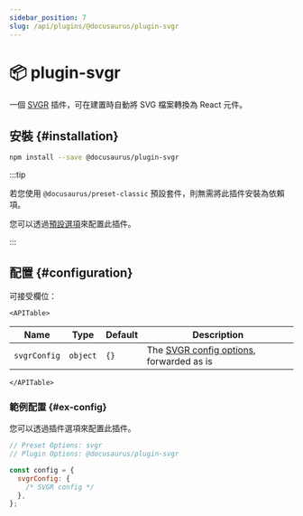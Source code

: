 ```yaml
---
sidebar_position: 7
slug: /api/plugins/@docusaurus/plugin-svgr
---
```


# 📦 plugin-svgr


一個 [SVGR](https://react-svgr.com/) 插件，可在建置時自動將 SVG 檔案轉換為 React 元件。

## 安裝 {#installation}

```bash npm2yarn
npm install --save @docusaurus/plugin-svgr
```

:::tip

若您使用 `@docusaurus/preset-classic` 預設套件，則無需將此插件安裝為依賴項。

您可以透過[預設選項](../../using-plugins.mdx#docusauruspreset-classic)來配置此插件。

:::

## 配置 {#configuration}

可接受欄位：

```mdx-code-block
<APITable>
```

| Name | Type | Default | Description |
| --- | --- | --- | --- |
| `svgrConfig` | `object` | `{}` | The [SVGR config options](https://react-svgr.com/docs/options/), forwarded as is |

```mdx-code-block
</APITable>
```

### 範例配置 {#ex-config}

您可以透過插件選項來配置此插件。

```js config-tabs
// Preset Options: svgr
// Plugin Options: @docusaurus/plugin-svgr

const config = {
  svgrConfig: {
    /* SVGR config */
  },
};
```